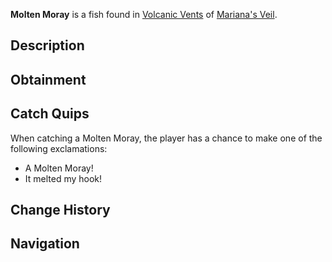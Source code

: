 {{FishInfobox
|image          = Molten Moray.png
|rarity         = Rare
|sea            = First Sea
|location       = [[Volcanic Vents]]
|sublocation    = 
|sources        = Fishing Rod
|radar_location = 
|xp             = 450
|weather        = Rain
|time           = 
|season         = Spring
|bait           = Minnow
|base_weight    = 23
|base_value     = 1300
|weight_range   = 15
|base_chance    = 15
|base_resil     = 35
}}
'''Molten Moray''' is a {{Rarity|Rare}} fish found in [[Volcanic Vents]] of [[Mariana's Veil]].

== Description ==
{{Description|A long, slender fish with dark, heat-resistant scales. Hot to the touch.|Bestiary Entry}}

== Obtainment ==
{{Description|Small yet blindingly bright. When it rains, it hunts.|Bestiary Hint}}
{{Fish Availability|
Mariana's Veil/Volcanic Vents
|top_rods      = 
Rapid Rod\612430\277003.89;
Firefly Rod\594531.33\257873.08;
Fast Rod\565698.59\248239.44;
Trident Rod\551510.5\186165.85;
Krampus's Rod\542905.65\193632.23;
Long Rod\422700.12\189375.15;
Brick Built Rod\412861.83\184967.47;
Frog Rod\453034.57\190498.21;
Fungal Rod\495657.71\216816.16;
Wildflower Rod\462881.38\204030.59;
Lucky Rod\455212.71\203579.76;
Free Spirit Rod\490465.74\165913.98;
No-Life Rod\388082.4\130476.79;
Training Rod\387098.37\161535.19;
Challenger's Rod\341182.65\118557.38;
Seraphic Rod\339898.77\125396.17;
Rod Of The Forgotten Fang\334232.84\119570.72;
Ethereal Prism Rod\333015.21\125791.15;
Rod Of The Exalted One\316801.78\109249.84;
Verdant Shear Rod\313247.31\109020.29;
Rod Of The Depths\312394.46\108293.87;
Zeus Rod\311949.89\108780.2;
Blazebringer Rod\308663.33\104876.42;
Depthseeker Rod\291259.2\100441.42;
Avalanche Rod\263626.4\90733.79;
Volcanic Rod\261223.47\86020.59;
Steady Rod\100389.1\33244.64
|recommended   = Trident Rod
}}

== Catch Quips ==
When catching a Molten Moray, the player has a chance to make one of the following exclamations:
* A Molten Moray!
* It melted my hook!

== Change History ==
{{Change History|{{subst:Current Version}}}}

== Navigation ==
{{Fish Navbox|Volcanic Vents}}